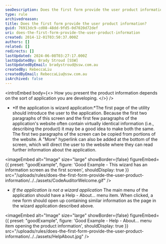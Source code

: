 ```yaml
---
seoDescription: Does the first form provide the user product information?
type: rule
archivedreason:
title: Does the first form provide the user product information?
guid: 76913dc9-cd08-48dd-9fd5-0d7020d72def
uri: does-the-first-form-provide-the-user-product-information
created: 2014-12-01T03:50:37.000Z
authors: []
related: []
redirects: []
lastUpdated: 2024-06-08T03:27:17.000Z
lastUpdatedBy: Brady Stroud [SSW]
lastUpdatedByEmail: bradystroud@ssw.com.au
createdBy: RebeccaLiu
createdByEmail: RebeccaLiu@ssw.com.au
isArchived: false
---
```


<introEmbed
  body={<>
How you present the product information depends on the sort of application you are developing.
  </>}
/>
- *If the application is wizard application:*The first page of the utility should introduce the user to the application.
  Because the first two paragraphs of this screen and the first few paragraphs of the application's website often contain virtually identical information (i.e., describing the product) it may be a good idea to make both the same. The first two paragraphs of the screen can be copied from portions of the website.
  A "More" hyperlink can also be added at the bottom of the screen, which will direct the user to the website where they can read further information about the application.

<imageEmbed
  alt="Image"
  size="large"
  showBorder={false}
  figureEmbed={{
    preset: "goodExample",
    figure: 'Good Example - This wizard has an information screen as the first screen',
    shouldDisplay: true
  }}
  src="/uploads/rules/does-the-first-form-provide-the-user-product-information/../../assets/CodeAuditorWelcome.gif"
/>

- _If the application is not a wizard application_
  The main menu of the application should have a Help - About... menu item. When clicked, a new form should open up containing similar information as the page in the wizard application described above.

<imageEmbed
  alt="Image"
  size="large"
  showBorder={false}
  figureEmbed={{
    preset: "goodExample",
    figure: 'Good Example - Help - About... menu item opening the product information',
    shouldDisplay: true
  }}
  src="/uploads/rules/does-the-first-form-provide-the-user-product-information/../../assets/HelpAbout.jpg"
/>

